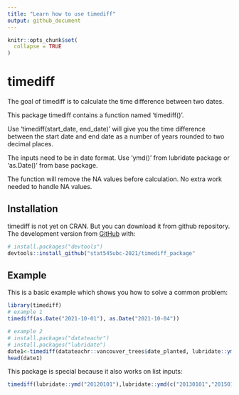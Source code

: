 ```yaml
---
title: "Learn how to use timediff"
output: github_document
---
```

```r
knitr::opts_chunk$set(
  collapse = TRUE
)
```

# timediff

The goal of timediff is to calculate the time difference between two dates.

This package timediff contains a function named 'timediff()'. 

Use 'timediff(start_date, end_date)' will give you the time difference between the start date and end date as a number of years rounded to two decimal places.

The inputs need to be in date format. Use 'ymd()' from lubridate package or 'as.Date()' from base package. 

The function will remove the NA values before calculation. No extra work needed to handle NA values. 

## Installation

timediff is not yet on CRAN. But you can download it from github repository. The development version from [GitHub](https://github.com/) with:

``` r
# install.packages("devtools")
devtools::install_github("stat545ubc-2021/timediff_package"
```

## Example

This is a basic example which shows you how to solve a common problem:

```r
library(timediff)
# example 1
timediff(as.Date("2021-10-01"), as.Date("2021-10-04"))

# example 2
# install.packages("datateachr")
# install.packages("lubridate")
date1<-timediff(datateachr::vancouver_trees$date_planted, lubridate::ymd("2021-10-04"))
head(date1)
```

This package is special because it also works on list inputs: 

```r
timediff(lubridate::ymd("20120101"),lubridate::ymd(c("20130101","20150101")))
```


